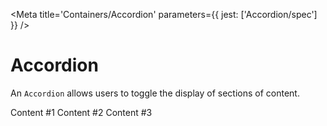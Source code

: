

<Meta title='Containers/Accordion' parameters={{ jest: ['Accordion/spec'] }} />

# Accordion

An <LinkTo kind='Containers|Accordion' story='Default Story'>`Accordion`</LinkTo> allows users to toggle the display of
sections of content.

<Preview>
  <Story name='Default'>
    <Accordion>
      <Accordion.Item title='Item #1' defaultExpanded>
        <Box textStyle='p1' textColor='default' marginBlockEnd='x16'>Content #1</Box>
      </Accordion.Item>
      <Accordion.Item title='Item #2'>
        <Box textStyle='p1' textColor='default' marginBlockEnd='x16'>Content #2</Box>
      </Accordion.Item>
      <Accordion.Item title='Item #3'>
        <Box textStyle='p1' textColor='default' marginBlockEnd='x16'>Content #3</Box>
      </Accordion.Item>
    </Accordion>
  </Story>
</Preview>

<Props of={Accordion} />
